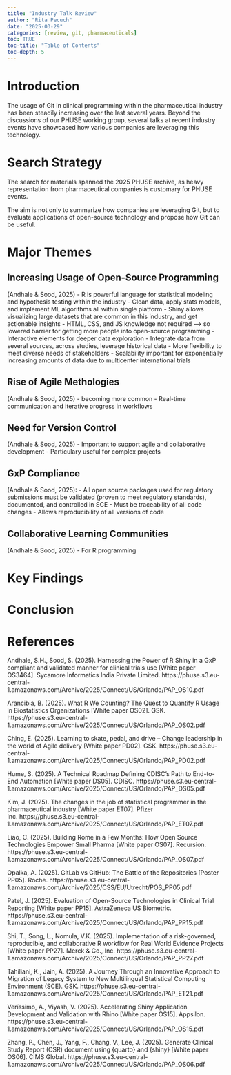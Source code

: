 ```yaml
---
title: "Industry Talk Review"
author: "Rita Pecuch"
date: "2025-03-29"
categories: [review, git, pharmaceuticals]
toc: TRUE
toc-title: "Table of Contents"
toc-depth: 5
---
```


# Introduction

The usage of Git in clinical programming within the pharmaceutical industry has been steadily increasing over the last several years. Beyond the discussions of our PHUSE working group, several talks at recent industry events have showcased how various companies are leveraging this technology.

# Search Strategy

The search for materials spanned the 2025 PHUSE archive, as heavy representation from pharmaceutical companies is customary for PHUSE events. 

The aim is not only to summarize how companies are leveraging Git, but to evaluate applications of open-source technology and propose how Git can be useful.

# Major Themes

## Increasing Usage of Open-Source Programming

(Andhale & Sood, 2025)
- R is powerful language for statistical modeling and hypothesis testing within the industry
- Clean data, apply stats models, and implement ML algorithms all within single platform
- Shiny allows visualizing large datasets that are common in this industry, and get actionable insights
- HTML, CSS, and JS knowledge not required --> so lowered barrier for getting more people into open-source programming
- Interactive elements for deeper data exploration
- Integrate data from several sources, across studies, leverage historical data
- More flexibility to meet diverse needs of stakeholders
- Scalability important for exponentially increasing amounts of data due to multicenter international trials

## Rise of Agile Methologies

(Andhale & Sood, 2025)
- becoming more common
- Real-time communication and iterative progress in workflows

## Need for Version Control

(Andhale & Sood, 2025)
- Important to support agile and collaborative development
- Particulary useful for complex projects


## GxP Compliance

(Andhale & Sood, 2025):
- All open source packages used for regulatory submissions must be validated (proven to meet regulatory standards), documented, and controlled in SCE
- Must be traceability of all code changes
- Allows reproducibility of all versions of code

## Collaborative Learning Communities

(Andhale & Sood, 2025)
- For R programming

# Key Findings

# Conclusion

# References

Andhale, S.H., Sood, S. (2025). Harnessing the Power of R Shiny in a GxP compliant and validated manner for clinical trials use [White paper OS3464]. Sycamore Informatics India Private Limited. https://phuse.s3.eu-central-1.amazonaws.com/Archive/2025/Connect/US/Orlando/PAP_OS10.pdf

Arancibia, B. (2025). What R We Counting? The Quest to Quantify R Usage in Biostatistics Organizations [White paper OS02]. GSK. https://phuse.s3.eu-central-1.amazonaws.com/Archive/2025/Connect/US/Orlando/PAP_OS02.pdf

Ching, E. (2025). Learning to skate, pedal, and drive – Change leadership in the world of Agile delivery [White paper PD02]. GSK. https://phuse.s3.eu-central-1.amazonaws.com/Archive/2025/Connect/US/Orlando/PAP_PD02.pdf

Hume, S. (2025). A Technical Roadmap Defining CDISC's Path to End-to-End Automation [White paper DS05]. CDISC. https://phuse.s3.eu-central-1.amazonaws.com/Archive/2025/Connect/US/Orlando/PAP_DS05.pdf

Kim, J. (2025). The changes in the job of statistical programmer in the 
pharmaceutical industry [White paper ET07]. Pfizer Inc. https://phuse.s3.eu-central-1.amazonaws.com/Archive/2025/Connect/US/Orlando/PAP_ET07.pdf

Liao, C. (2025). Building Rome in a Few Months: How Open Source Technologies Empower Small Pharma [White paper OS07]. Recursion. https://phuse.s3.eu-central-1.amazonaws.com/Archive/2025/Connect/US/Orlando/PAP_OS07.pdf

Opalka, A. (2025). GitLab vs GitHub: The Battle of the Repositories [Poster PP05]. Roche. https://phuse.s3.eu-central-1.amazonaws.com/Archive/2025/CSS/EU/Utrecht/POS_PP05.pdf

Patel, J. (2025). Evaluation of Open-Source Technologies in Clinical Trial Reporting [White paper PP15]. AstraZeneca US Biometric. https://phuse.s3.eu-central-1.amazonaws.com/Archive/2025/Connect/US/Orlando/PAP_PP15.pdf

Shi, T., Song, L., Nomula, V.K. (2025). Implementation of a risk-governed, reproducible, and collaborative R workflow for Real World Evidence Projects [White paper PP27]. Merck & Co., Inc. https://phuse.s3.eu-central-1.amazonaws.com/Archive/2025/Connect/US/Orlando/PAP_PP27.pdf

Tahiliani, K., Jain, A. (2025). A Journey Through an Innovative Approach to Migration of Legacy System to New Multilingual Statistical Computing Environment (SCE). GSK. https://phuse.s3.eu-central-1.amazonaws.com/Archive/2025/Connect/US/Orlando/PAP_ET21.pdf

Veríssimo, A., Viyash, V. (2025). Accelerating Shiny Application Development and Validation with Rhino [White paper OS15]. Appsilon. https://phuse.s3.eu-central-1.amazonaws.com/Archive/2025/Connect/US/Orlando/PAP_OS15.pdf

Zhang, P., Chen, J., Yang, F., Chang, V., Lee, J. (2025). Generate Clinical Study Report (CSR) document using {quarto} and {shiny} [White paper OS06]. CIMS Global. https://phuse.s3.eu-central-1.amazonaws.com/Archive/2025/Connect/US/Orlando/PAP_OS06.pdf

